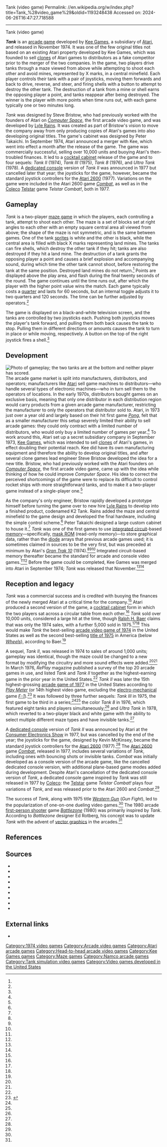 Tank (video game)
Permalink: //en.wikipedia.org/w/index.php?title=Tank_%28video_game%29&oldid=1193248438
Accessed on: 2024-06-26T16:47:27.718588



------
Tank (video game)
{{about|the arcade game|the 1985 [[SNK]] video game T.A.N.K.|TNK III|other uses|Tank (disambiguation)}}
{{short description|1974 arcade game}}
{{good article}}
{{Infobox video game
|title = Tank
|image = Tank (arcade game).jpg
|caption = Promotional flyer showing the original cabinet
|developer = [[Kee Games]]
|publisher = {{vgrelease|NA|Kee Games|JP|[[Namco]]<ref name="ATVGL:JaO1971-2005"/>}}
|designer = Steve Bristow<br/>[[Lyle Rains]]
|genre = [[List of maze video games|Maze]]
|modes = [[Multiplayer video game|Multiplayer]]
|released = {{Video game release|NA|November 1974|JP|September 1975<ref name="ATVGL:JaO1971-2005"/>}}
|platforms =[[Arcade game|Arcade]]
}}

'''''Tank''''' is an [[arcade game]] developed by [[Kee Games]], a subsidiary of [[Atari, Inc.|Atari]], and released in November 1974. It was one of the few original titles not based on an existing Atari property developed by Kee Games, which was founded to sell [[video game clones|clones]] of Atari games to distributors as a fake competitor prior to the merger of the two companies. In the game, two players drive tanks through a maze viewed from above while attempting to shoot each other and avoid mines, represented by X marks, in a central minefield. Each player controls their tank with a pair of joysticks, moving them forwards and back to drive, reverse, and steer, and firing shells with a button to attempt to destroy the other tank. The destruction of a tank from a mine or shell earns the opposing player a point, and tanks reappear after being destroyed. The winner is the player with more points when time runs out, with each game typically one or two minutes long.

''Tank'' was designed by Steve Bristow, who had previously worked with the founders of Atari on ''[[Computer Space]]'', the first arcade video game, and was developed by [[Lyle Rains]]. It was created as part of Bristow's vision to move the company away from only producing copies of Atari's games into also developing original titles. The game's cabinet was designed by Peter Takaichi. In September 1974, Atari announced a merger with Kee, which went into effect a month after the release of the game. The game was commercially successful, selling over 10,000 units and buoying Atari's then-troubled finances. It led to a [[Video game arcade cabinet#Cocktail or table cabinets|cocktail cabinet]] release of the game and to four sequels: ''Tank II'' (1974), ''Tank III'' (1975), ''Tank 8'' (1976), and ''Ultra Tank'' (1978). A [[dedicated console]] version of ''Tank II'' was announced in 1977 but cancelled later that year; the joysticks for the game, however, became the standard joystick controllers for the [[Atari 2600]] (1977). Variations on the game were included in the Atari 2600 game ''[[Combat (Atari 2600)|Combat]]'', as well as in the [[Coleco]] [[Telstar (game console)|Telstar]] game ''Telstar Combat!'', both in 1977.

==Gameplay==
''Tank'' is a two-player [[list of maze video games|maze game]] in which the players, each controlling a tank, attempt to shoot each other. The maze is a set of blocks set at right angles to each other with an empty square central area all viewed from above; the shape of the maze is not symmetric, and is the same between games. One of the tank [[sprite (computer graphics)|sprites]] is white and the other is black, while the central area is filled with black X marks representing land mines. The tanks can fire shells, which destroy the other tank if they hit; tanks are also destroyed if they hit a land mine. The destruction of a tank grants the opposing player a point and causes a brief explosion and accompanying sound, during which time the other tank cannot shoot, before restoring the tank at the same position. Destroyed land mines do not return.<ref name="TVG"/> Points are displayed above the play area, and flash during the final twenty seconds of the round. The game continues until the time runs out, after which the player with the higher point value wins the match. Each game typically costs a [[quarter (United States coin)|quarter]] and lasts for 60 seconds, but an internal toggle adjusts it to two quarters and 120 seconds. The time can be further adjusted by operators.<ref name="manual"/>

The game is displayed on a black-and-white television screen, and the tanks are controlled by two joysticks each. Pushing both joysticks moves the player's tank forward, and pulling them both back causes the tank to stop. Pulling them in different directions or amounts causes the tank to turn in place or while moving, respectively. A button on the top of the right joystick fires a shell.<ref name="manual"/>

==Development==
[[File:Tank arcade gameplay.jpg|thumb|right|Photo of gameplay; the two tanks are at the bottom and neither player has scored.]]
The arcade game market is split into manufacturers, distributors, and operators; manufacturers like [[Atari]] sell game machines to distributors—who handle several types of electronic machines—who in turn sell them to the operators of locations. In the early 1970s, distributors bought games on an exclusive basis, meaning that only one distributor in each distribution region would carry products from a given arcade game manufacturer, restricting the manufacturer to only the operators that distributor sold to. Atari, in 1973 just over a year old and largely based on their hit first game ''[[Pong]]'', felt that as a smaller manufacturer this setup severely limited their ability to sell arcade games: they could only contract with a limited number of distributors, who would only buy a limited number of games per year.<ref name="AtariInc120"/> To work around this, Atari set up a secret subsidiary company in September 1973, [[Kee Games]], which was intended to sell [[video game clone|clones]] of Atari's games, in effect doubling their potential reach. Kee did have its own manufacturing equipment and therefore the ability to develop original titles, and after several clone games lead engineer Steve Bristow developed the idea for a new title. Bristow, who had previously worked with the Atari founders on ''[[Computer Space]]'', the first arcade video game, came up with the idea while thinking of how he could improve ''Computer Space''. His idea to correct the perceived shortcomings of the game were to replace its difficult to control rocket ships with more straightforward tanks, and to make it a two-player game instead of a single-player one.<ref name="AtariInc127130"/>

As the company's only engineer, Bristow rapidly developed a prototype himself before turning the game over to new hire [[Lyle Rains]] to develop into a finished product, codenamed K2 Tank. Rains added the maze and central minefield to the game design and developed the final hardware, including the simple control scheme.<ref name="AtariInc127130"/> Peter Takaichi designed a large custom cabinet to house it.<ref name="CabPat"/> ''Tank'' was one of the first games to use [[integrated circuit]]-based [[Read-only memory|memory]]—specifically, [[mask ROM]] (read-only memory)—to store graphical data, rather than the [[diode]] arrays that previous arcade games used; it is sometimes claimed in sources to be the very first, but was preceded at minimum by Atari's ''[[Gran Trak 10]]'' (1974).<ref name="NG"/><ref name="RTB"/><ref name="AtariInc249"/><!-- Specifically, some sources claim that Gran Trak 10 used a diode-based ROM instead and so Tank was the first to use a mask ROM; GT10, however, used a 74168 chip, which is not diode-based. The confusion seems to come from a metaphor in the GT10 operators manual that a ROM was like an array of diodes. Ramtek's Clean Sweep may have also used a mask ROM earlier than Tank--> Integrated circuit-based memory thereafter became the standard for arcade and console video games.<ref name="NG"/><ref name="RTB"/> Before the game could be completed, Kee Games was merged into Atari in September 1974; ''Tank'' was released that November.<ref name="AtariInc127130"/><ref name="release"/>

==Reception and legacy==
''Tank'' was a commercial success and is credited with buoying the finances of the newly merged Atari at a critical time for the company.<ref name="EGMtimeline"/> Atari produced a second version of the game, a [[Video game arcade cabinet#Cocktail or table cabinets|cocktail cabinet]] form in which the two players sat across a circular table from each other.<ref name="IAM"/> ''Tank'' sold over 10,000 units, considered a large hit at the time, though [[Ralph H. Baer]] claims that was only the 1974 sales, with a further 5,000 sold in 1975.<ref name="AtariInc131"/><ref name="AICsales"/> This would make ''Tank'' the best-selling [[1974 in video games|arcade video game of 1974]] in the United States as well as the second best-selling [[1975 in video games|title of 1975]] in America (below ''[[Speed Race|Wheels]]''), according to Baer.<ref name="BaerSales"/>

A sequel, ''Tank II'', was released in 1974 to sales of around 1,000 units; gameplay was identical, though the maze could be changed to a new format by modifying the circuitry and more sound effects were added.<ref name="AICsales"/><ref name="IAM2"/> In March 1976, ''RePlay'' magazine published a survey of the top 20 arcade games in use, and listed ''Tank'' and ''Tank II'' together as the highest-earning game in the prior year in the United States.<ref name="RePlayChart"/> ''Tank II'' was later the 15th highest-grossing [[1977 in video games|arcade game of 1977]] in the United States according to ''[[Play Meter]]'' (or 14th highest video game, excluding the [[Electro-mechanical games|electro-mechanical]] game ''[[F-1 (arcade game)|F-1]]'').<ref>{{cite magazine |title=Top Arcade Games |magazine=[[Play Meter]] |date=November 1977}}</ref> It was followed by three further sequels: ''Tank III'' in 1975, the first game to be third in a series;<ref name="IAM3"/><ref name="TVGE"/> the color ''Tank 8'' in 1976, which featured eight tanks and players simultaneously;<ref name="IAM8"/> and ''Ultra Tank'' in 1978, which reverted to a two-player black and white game with the ability to select multiple different maze types and have invisible tanks.<ref name="IAMUlt"/>

A [[dedicated console]] version of ''Tank II'' was announced by Atari at the [[Consumer Electronics Show]] in 1977, but was cancelled by the end of the year; the joysticks for the game, designed by Kevin McKinsey, became the standard joystick controllers for the [[Atari 2600]] (1977).<ref name="AOA300"/> The [[Atari 2600]] game ''[[Combat (Atari 2600)|Combat]]'', released in 1977, includes several variations of ''Tank'', including ones with bouncing shots or invisible tanks. ''Combat'' was initially developed as a console version of the arcade game, like the cancelled dedicated console version, with additional plane-based game modes added during development. Despite Atari's cancellation of the dedicated console version of ''Tank'', a dedicated console game inspired by ''Tank'' was still released in 1977 by [[Coleco]]: the [[Telstar (game console)|Telstar]] game ''Telstar Combat!'' plays four variations of ''Tank'', and was released prior to the Atari 2600 and ''Combat''.<ref name="RTB"/>

The success of ''Tank'', along with 1975 title ''[[Western Gun]]'' (''Gun Fight''), led to the popularization of one-on-one dueling video games.<ref name="Smith188"/> The 1980 arcade [[first-person shooter]] game ''[[Battlezone (1980 video game)|Battlezone]]'' (1980) was primarily inspired by ''Tank''. According to ''Battlezone'' designer Ed Rotberg, his concept was to update ''Tank'' with the advent of [[vector graphics]] in the arcades.<ref name="Guns35"/>

==References==
{{reflist|refs=
<ref name="manual">{{cite book |title=Tank Operation and Service Manual |publisher=Kee Games |date=November 1974 |url=http://www.arcade-museum.com/manuals-videogames/T/Tank.pdf |access-date=2016-12-05 |archive-url=https://web.archive.org/web/20140328064120/http://www.arcade-museum.com/manuals-videogames/T/Tank.pdf |archive-date=2014-03-28 |url-status=live}}</ref>
<ref name="TVG">[[#CITEREF_Guide|Fox]], p. 291</ref>
<ref name="ATVGL:JaO1971-2005">[[#CITEREF_TVGame|Akagi]], [https://archive.org/stream/ArcadeGameList1971-2005#page/n51/mode/1up p. 51]</ref>

<ref name="AtariInc120">[[#CITEREF_Atari|Goldberg, Vendel]], p. 120</ref>
<ref name="AtariInc127130">[[#CITEREF_Atari|Goldberg, Vendel]], pp. 127–130</ref>
<ref name="AtariInc131">[[#CITEREF_Atari|Goldberg, Vendel]], p. 131</ref>
<ref name="CabPat">{{cite patent |country=US |number=D243624 |status=patent |title=Game cabinet |pubdate= |gdate=1977-03-08 |fdate= |pridate= |invent1=Peter Takaichi |assign1=[[Atari, Inc.]] |url=http://pdfpiw.uspto.gov/.piw?Docid=D0243624&idkey=NONE&homeurl=http%3A%252F%252Fpatft.uspto.gov%252Fnetahtml%252FPTO%252Fpatimg.htm}}</ref>
<ref name="NG">{{cite magazine |title=Atari: From Boom to Bust and Back Again |magazine=[[Next Generation (magazine)|Next Generation]] |issue=4 |publisher=[[Imagine Media]] |date=April 1995 |page=37 |issn=1078-9693}}</ref>
<ref name="RTB">[[#CITEREF_Beam|Bogost, Montfort]], pp. 19–21</ref>
<ref name="AtariInc249">[[#CITEREF_Atari|Goldberg, Vendel]], p. 249</ref>
<ref name="release">{{cite magazine |url=http://www.digitpress.com/library/magazines/video_games/video_games_dec82.pdf#page=40 |title=From Cutoffs to Pinstripes |magazine=Video Games |page=40 |publisher=Pumpkin Press |date=December 1982 |volume=1 |issue=3 |last=Bloom |first=Steve |issn=0733-6780 |access-date=2018-10-12 |archive-url=https://web.archive.org/web/20180403185540/http://www.digitpress.com/library/magazines/video_games/video_games_dec82.pdf#page=40 |archive-date=2018-04-03 |url-status=live}}</ref>

<ref name="EGMtimeline">{{cite magazine |title=Video Game Timeline |magazine=[[Electronic Gaming Monthly]] |issue=102 |publisher=[[Ziff Davis]] |date=January 1998 |page=116 |issn=1058-918X |quote=Kee releases ''Tank'', the top game of the year, and surpasses Atari in sales, while opening distribution routes that Atari could never have opened on its own. Kee is later revealed to be a subsidiary of Atari and merges back with its parent company, successful in having widened the reach of the biggest game maker in the arcade industry.}}</ref>
<ref name="AICsales">{{cite web |url=https://allincolorforaquarter.blogspot.com/2012/08/what-was-best-selling-us-arcade-video.html |title=What Was The Best-Selling U.S. Arcade Video Game Prior to Space Invaders? |date=2012-08-30 |last=Smith |first=Keith |publisher=The Golden Age Arcade Historian |access-date=2016-12-06 |archive-url=https://web.archive.org/web/20161006102515/http://allincolorforaquarter.blogspot.com/2012/08/what-was-best-selling-us-arcade-video.html |archive-date=2016-10-06 |url-status=live}}</ref>
<ref name="BaerSales">[[#CITEREF_Begin|Baer]], [https://archive.org/details/VideogamesInTheBeginningRalphH.Baer/page/n31/mode/2up pp. 31–32]</ref>
<ref name="RePlayChart">{{cite magazine |title=The Nation's Top Arcade Games |magazine=RePlay |date=March 1976 |issn=1534-2328}}</ref>
<ref name="IAM">{{cite web |url=http://www.arcade-museum.com/game_detail.php?game_id=12989 |title=Tank |publisher=International Arcade Museum |access-date=2016-12-05 |archive-url=https://web.archive.org/web/20160915181947/http://www.arcade-museum.com/game_detail.php?game_id=12989 |archive-date=2016-09-15 |url-status=live}}</ref>
<ref name="IAM2">{{cite web |url=http://www.arcade-museum.com/game_detail.php?game_id=10029 |title=Tank II |publisher=International Arcade Museum |access-date=2016-12-06 |archive-url=https://web.archive.org/web/20170613060836/http://www.arcade-museum.com/game_detail.php?game_id=10029 |archive-date=2017-06-13 |url-status=live}}</ref>
<ref name="IAM3">{{cite web |url=http://www.arcade-museum.com/game_detail.php?game_id=10030 |title=Tank III |publisher=International Arcade Museum |access-date=2016-12-06 |archive-url=https://web.archive.org/web/20170613021820/http://www.arcade-museum.com/game_detail.php?game_id=10030 |archive-date=2017-06-13 |url-status=live}}</ref>
<ref name="TVGE">[[#CITEREF_Explode|Wolf 2007]], p. 39</ref>
<ref name="IAM8">{{cite web |url=http://www.arcade-museum.com/game_detail.php?game_id=10025 |title=Tank 8 |publisher=International Arcade Museum |access-date=2016-12-06 |archive-url=https://web.archive.org/web/20170616005455/http://www.arcade-museum.com/game_detail.php?game_id=10025 |archive-date=2017-06-16 |url-status=live}}</ref>
<ref name="IAMUlt">{{cite web |url=http://www.arcade-museum.com/game_detail.php?game_id=10261 |title=Ultra Tank |publisher=International Arcade Museum |access-date=2016-12-06 |archive-url=https://web.archive.org/web/20170802003457/http://www.arcade-museum.com/game_detail.php?game_id=10261 |archive-date=2017-08-02 |url-status=live}}</ref>
<ref name="AOA300">[[#CITEREF_Art|Lapetino]], p. 300</ref>
<ref name="Smith188">[[#CITEREF_TCW|Smith]], pp. 188–195</ref>
<ref name="Guns35">[[#CITEREF_Guns|Wolf 2012]], pp. 35-36</ref>
}}

==Sources==
{{refbegin}}
* {{cite book |last=Akagi |first=Masumi |url=https://archive.org/stream/ArcadeGameList1971-2005 |title=アーケードTVゲームリスト 国内•海外編 (1971-2005) |trans-title=Arcade TV Game List: Domestic • Overseas Edition (1971-2005) |publisher=Amusement News Agency |date=2006-10-13 |isbn=978-4-9902512-1-5 |language=ja |ref=CITEREF_TVGame}}
* {{cite book |title=Videogames: In the Beginning |last1=Baer |first1=Ralph H. |author1-link=Ralph H. Baer |date=2005 |publisher=Rolenta Press |isbn=978-0-9643848-1-1 |url=https://archive.org/details/VideogamesInTheBeginningRalphH.Baer |ref=CITEREF_Begin}}
* {{cite book |title=[[Racing the Beam]] |last1=Bogost |first1=Ian |last2=Montfort |first2=Nick |author-link1=Ian Bogost |author-link2=Nick Montfort |publisher=[[MIT Press]] |date=2009-03-31 |isbn=978-0-262-01257-7 |ref=CITEREF_Beam}}
* {{cite book |title=The Video Game Guide: 1,000+ Arcade, Console and Computer Games, 1962-2012 |edition=2nd |last=Fox |first=Matt |publisher=[[McFarland & Company]] |date=2013-01-03 |isbn=978-0-7864-7257-4 |ref=CITEREF_Guide}}
* {{cite book |title=Art of Atari |last=Lapetino |first=Tim |publisher=[[Dynamite Entertainment]] |date=2016-10-26 |isbn=978-1-5241-0106-0 |ref=CITEREF_Art}}
* {{cite book |title=Atari Inc.: Business Is Fun |last1=Goldberg |first1=Marty |last2=Vendel |first2=Curt |publisher=Syzygy Press |date=2012-11-25 |isbn=978-0-9855974-0-5 |url-access=registration |url=https://archive.org/details/atariincbusiness0000gold |access-date=2019-09-07 |archive-url=https://web.archive.org/web/20200111212147/https://archive.org/details/atariincbusiness0000gold |archive-date=2020-01-11 |url-status=live |ref=CITEREF_Atari}}
* {{cite book |last1=Smith |first1=Alexander |title=They Create Worlds: The Story of the People and Companies That Shaped the Video Game Industry, Vol. I: 1971-1982 |date=2019-11-19 |publisher=[[CRC Press]] |isbn=978-0-429-75261-2 |ref=CITEREF_TCW}}
* {{cite book |title=The Video Game Explosion: A History from PONG to PlayStation and Beyond |last=Wolf |first=Mark J. P. |date=2007-11-30 |publisher=[[Greenwood Publishing Group]] |isbn=978-0-313-33868-7 |ref=CITEREF_Explode}}
* {{cite book |last1=Wolf |first1=Mark J. P. |chapter=''BattleZone'' and the Origins of First-Person Shooting Games |editor-last1=Call |editor-first1=Joshua |editor-last2=Voorhees |editor-first2=Gerald A. |editor-last3=Whitlock |editor-first3=Katie |title=Guns, Grenades, and Grunts: First-Person Shooter Games |date=2012-08-09 |publisher=[[Bloomsbury Academic]] |isbn=978-1-4411-4224-5 |ref=CITEREF_Guns}}
{{refend}}

==External links==
* {{KLOV game}}

{{1970s Atari arcade games}}
{{Atari hardware}}

[[Category:1974 video games]]
[[Category:Arcade video games]]
[[Category:Atari arcade games]]
[[Category:Head-to-head arcade video games]]
[[Category:Kee Games games]]
[[Category:Maze games]]
[[Category:Namco arcade games]]
[[Category:Tank simulation video games]]
[[Category:Video games developed in the United States]]